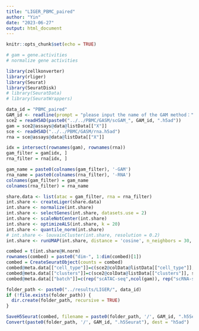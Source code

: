 ---
title: "LIGER_PBMC_paired"
author: "Yin"
date: "2023-06-27"
output: html_document
---

```{r setup, include=FALSE}
knitr::opts_chunk$set(echo = TRUE)
```



```{r}

# gam = gene.activities
# normalize gene activities

library(zellkonverter)
library(rliger)
library(Seurat)
library(SeuratDisk)
# library(SeuratData)
# library(SeuratWrappers)

data_id = "PBMC_paired"
GAM_id <- readline(prompt = "please input the name of the GAM method：")
sce2 = readH5AD(paste0("../../PBMC/GASM/scGAM_", GAM_id, ".h5ad"))
gam = sce2@assays@data@listData[["X"]]
sce <- readH5AD("../../PBMC/GASM/rna.h5ad")
rna = sce@assays@data@listData[["X"]]

idx = intersect(rownames(gam), rownames(rna))
gam_filter = gam[idx, ]
rna_filter = rna[idx, ]

gam_name = paste0(colnames(gam_filter), '-GAM')
rna_name = paste0(colnames(rna_filter), '-RNA')
colnames(gam_filter) = gam_name
colnames(rna_filter) = rna_name

share.data <- list(atac = gam_filter, rna = rna_filter)
int.share <- createLiger(share.data)
int.share <- normalize(int.share)
int.share <- selectGenes(int.share, datasets.use = 2)
int.share <- scaleNotCenter(int.share)
int.share <- optimizeALS(int.share, k = 20)
int.share <- quantile_norm(int.share)
# int.share <- louvainCluster(int.share, resolution = 0.2)
int.share <- runUMAP(int.share, distance = 'cosine', n_neighbors = 30, min_dist = 0.3)

combed = t(int.share@H.norm)
rownames(combed) = paste0("dim-", 1:dim(combed)[1])
combed = CreateSeuratObject(counts = combed)
combed@meta.data[["cell_type"]]=c(sce2@colData@listData[["cell_type"]], sce@colData@listData[["cell_type"]])
combed@meta.data[["clusters"]]=c(sce2@colData@listData[["clusters"]], sce@colData@listData[["clusters"]])
combed@meta.data[["batch"]]=c(rep("scATAC-seq",ncol(gam)), rep("scRNA-seq",ncol(rna)))

folder_path <- paste0("../results/LIGER/", data_id)
if (!file.exists(folder_path)) {
  dir.create(folder_path, recursive = TRUE)
}

SaveH5Seurat(combed, filename = paste0(folder_path, '/', GAM_id, ".h5Seurat"),overwrite=T)
Convert(paste0(folder_path, '/', GAM_id, ".h5Seurat"), dest = "h5ad")


```


